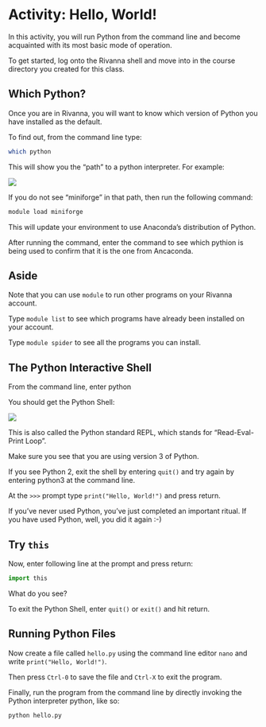 # Activity: Hello, World!

In this activity, you will run Python from the command line and become acquainted with its most basic mode of operation.

To get started, log onto the Rivanna shell and move into in the course directory you created for this class.

## Which Python?

Once you are in Rivanna, you will want to know which version of Python you have installed as the default.

To find out, from the command line type:

``` bash
which python
```

This will show you the "path" to a python interpreter. For example:

![](../media/which-python.png)

If you do not see "miniforge" in that path, then run the following command:

``` bash
module load miniforge
```

This will update your environment to use Anaconda's distribution of Python.

After running the command, enter the command to see which pythion is being used to confirm that it is the one from Ancaconda.

## Aside

Note that you can use `module` to run other programs on your Rivanna account.

Type `module list` to see which programs have already been installed on your account.

Type `module spider` to see all the programs you can install.

## The Python Interactive Shell

From the command line, enter python

You should get the Python Shell:

![](../media/python-prompt.png)

This is also called the Python standard REPL, which stands for "Read-Eval-Print Loop".

Make sure you see that you are using version 3 of Python.

If you see Python 2, exit the shell by entering `quit()` and try again by entering python3 at the command line.

At the `>>>` prompt type `print("Hello, World!")` and press return.

If you've never used Python, you've just completed an important ritual. If you have used Python, well, you did it again :-)

## Try `this`

Now, enter following line at the prompt and press return:

``` python
import this
```

What do you see?

To exit the Python Shell, enter `quit()` or `exit()` and hit return.

## Running Python Files

Now create a file called `hello.py` using the command line editor `nano` and write `print("Hello, World!")`. 

Then press `Ctrl-0` to save the file and `Ctrl-X` to exit the program.

Finally, run the program from the command line by directly invoking the Python interpreter python, like so:

```bash
python hello.py
```